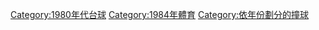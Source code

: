 [[Category:1980年代台球|Category:1980年代台球]]
[[Category:1984年體育|Category:1984年體育]]
[[Category:依年份劃分的撞球|Category:依年份劃分的撞球]]